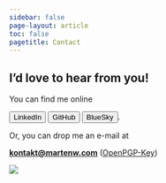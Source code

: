 ```yaml
---
sidebar: false
page-layout: article
toc: false
pagetitle: Contact
---
```


::: grid
::: {.g-col-12 .g-col-lg-6}

# I’d love to hear from you!

You can find me online 

[`<button type="button">LinkedIn</button>`{=html}](https://de.linkedin.com/in/marten-walk)
[`<button type="button">GitHub</button>`{=html}](https://github.com/skriptum)
[`<button type="button">BlueSky</button>`{=html}](https://bsky.app/profile/mwd.bsky.social).


Or, you can drop me an e-mail at

**[kontakt@martenw.com](mailto:kontakt@martenw.com)** ([OpenPGP-Key](https://keys.openpgp.org/vks/v1/by-fingerprint/36B18BB9C27F985832D0D1E70772DABED0FCB0DA))

:::

::: {.g-col-12 .g-col-lg-6}

![](images/contact.webp){fig-alt="Vermeer: Girl Reading a Letter at an Open Window"}

:::
:::

